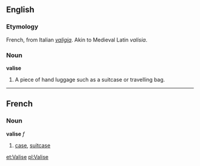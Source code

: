 ==English==
===Etymology===
French, from Italian ''[[valigia]]''. Akin to Medieval Latin ''valisia''.
===Noun===
'''valise'''
# A piece of hand luggage such as a suitcase or travelling bag.

----

==French==
===Noun===
'''valise''' ''f''

# [[case]], [[suitcase]]

[[et:Valise]]
[[pl:Valise]]